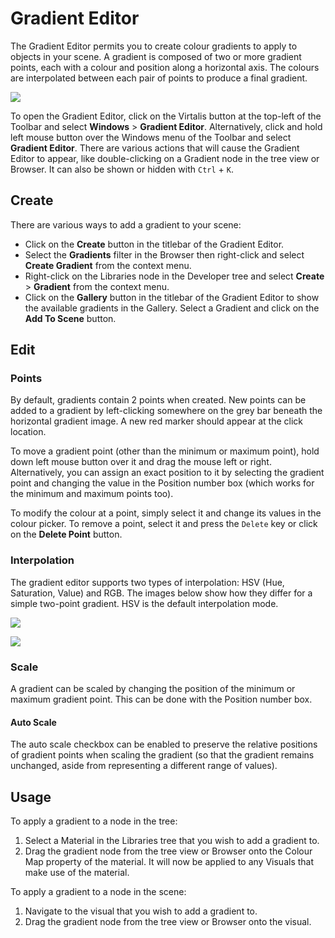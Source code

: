 # Gradient Editor

The Gradient Editor permits you to create colour gradients to apply to objects in your scene. A gradient is composed of two or more gradient points, each with a colour and position along a horizontal axis. The colours are interpolated between each pair of points to produce a final gradient.

![](/img/user-manual/chapter27/1.jpg)

To open the Gradient Editor, click on the Virtalis button at the top-left of the Toolbar and select **Windows** > **Gradient Editor**. Alternatively, click and hold left mouse button over the Windows menu of the Toolbar and select **Gradient Editor**. There are various actions that will cause the Gradient Editor to appear, like double-clicking on a Gradient node in the tree view or Browser. It can also be shown or hidden with `Ctrl` + `K`.

## Create

There are various ways to add a gradient to your scene:

- Click on the **Create** button in the titlebar of the Gradient Editor.
- Select the **Gradients** filter in the Browser then right-click and select **Create Gradient** from the context menu.
- Right-click on the Libraries node in the Developer tree and select **Create** > **Gradient** from the context menu.
- Click on the **Gallery** button in the titlebar of the Gradient Editor to show the available gradients in the Gallery. Select a Gradient and click on the **Add To Scene** button.

## Edit

### Points

By default, gradients contain 2 points when created. New points can be added to a gradient by left-clicking somewhere on the grey bar beneath the horizontal gradient image. A new red marker should appear at the click location.

To move a gradient point (other than the minimum or maximum point), hold down left mouse button over it and drag the mouse left or right. Alternatively, you can assign an exact position to it by selecting the gradient point and changing the value in the Position number box (which works for the minimum and maximum points too).

To modify the colour at a point, simply select it and change its values in the colour picker. To remove a point, select it and press the `Delete` key or click on the **Delete Point** button.

### Interpolation

The gradient editor supports two types of interpolation: HSV (Hue, Saturation, Value) and RGB. The images below show how they differ for a simple two-point gradient. HSV is the default interpolation mode.

![](/img/user-manual/chapter27/2.jpg)

![](/img/user-manual/chapter27/3.jpg)

### Scale

A gradient can be scaled by changing the position of the minimum or maximum gradient point. This can be done with the Position number box.

#### Auto Scale

The auto scale checkbox can be enabled to preserve the relative positions of gradient points when scaling the gradient (so that the gradient remains unchanged, aside from representing a different range of values).

## Usage

To apply a gradient to a node in the tree:

1. Select a Material in the Libraries tree that you wish to add a gradient to.
2. Drag the gradient node from the tree view or Browser onto the Colour Map property of the material. It will now be applied to any Visuals that make use of the material.

To apply a gradient to a node in the scene:

1. Navigate to the visual that you wish to add a gradient to.
2. Drag the gradient node from the tree view or Browser onto the visual.
